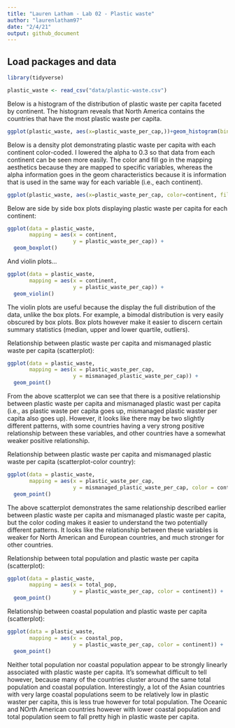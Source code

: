 ```yaml
---
title: "Lauren Latham - Lab 02 - Plastic waste"
author: "laurenlatham97"
date: "2/4/21"
output: github_document
---
```


## Load packages and data

```r
library(tidyverse) 
```

```r
plastic_waste <- read_csv("data/plastic-waste.csv")
```

Below is a histogram of the distribution of plastic waste per capita faceted by continent. The histogram reveals that North America contains the countries that have the most plastic waste per capita. 

```r
ggplot(plastic_waste, aes(x=plastic_waste_per_cap,))+geom_histogram(bins=30)+facet_wrap(~continent)
```

Below is a density plot demonstrating plastic waste per capita with each continent color-coded. I lowered the alpha to 0.3 so that data from each continent can be seen more easily. The color and fill go in the mapping aesthetics because they are mapped to specific variables, whereas the alpha information goes in the geom characteristics because it is information that is used in the same way for each variable (i.e., each continent). 

```r
ggplot(plastic_waste, aes(x=plastic_waste_per_cap, color=continent, fill=continent))+geom_density(alpha=.3)
```

Below are side by side box plots displaying plastic waste per capita for each continent: 

```r
ggplot(data = plastic_waste, 
       mapping = aes(x = continent, 
                     y = plastic_waste_per_cap)) +
  geom_boxplot()
```

And violin plots...


```r
ggplot(data = plastic_waste, 
       mapping = aes(x = continent, 
                     y = plastic_waste_per_cap)) +
  geom_violin()
```

The violin plots are useful because the display the full distribution of the data, unlike the box plots. For example, a bimodal distribution is very easily obscured by box plots. Box plots however make it easier to discern certain summary statistics (median, upper and lower quartile, outliers). 


Relationship between plastic waste per capita and mismanaged plastic waste per capita (scatterplot):

```r
ggplot(data = plastic_waste, 
       mapping = aes(x = plastic_waste_per_cap, 
                     y = mismanaged_plastic_waste_per_cap)) +
  geom_point()
```

From the above scatterplot we can see that there is a positive relationship between plastic waste per capita and mismanaged plastic wast per capita (i.e., as plastic waste per capita goes up, mismanaged plastic waster per capita also goes up). However, it looks like there may be two slightly different patterns, with some countries having a very strong positive relationship between these variables, and other countries have a somewhat weaker positive relationship. 

Relationship between plastic waste per capita and mismanaged plastic waste per capita (scatterplot-color country): 

```r
ggplot(data = plastic_waste, 
       mapping = aes(x = plastic_waste_per_cap, 
                     y = mismanaged_plastic_waste_per_cap, color = continent)) +
  geom_point()
```

The above scatterplot demonstrates the same relationship described earlier between plastic waste per capita and mismanaged plastic waste per capita, but the color coding makes it easier to understand the two potentially different patterns. It looks like the relationship between these variables is weaker for North American and European countries, and much stronger for other countries. 

Relationship between total population and plastic waste per capita (scatterplot):
```r
ggplot(data = plastic_waste, 
       mapping = aes(x = total_pop, 
                     y = plastic_waste_per_cap, color = continent)) +
  geom_point()

```

Relationship between coastal population and plastic waste per capita (scatterplot): 
```r
ggplot(data = plastic_waste, 
       mapping = aes(x = coastal_pop, 
                     y = plastic_waste_per_cap, color = continent)) +
  geom_point()
```

Neither total population nor coastal population appear to be strongly linearly associated with plastic waste per capita. It's somewhat difficult to tell however, because many of the countries cluster around the same total population and coastal population. Interestingly, a lot of the Asian countries with very large coastal populations seem to be relatively low in plastic waster per capita, this is less true however for total population. The Oceanic and NOrth American countries however with lower coastal population and total population seem to fall pretty high in plastic waste per capita. 
